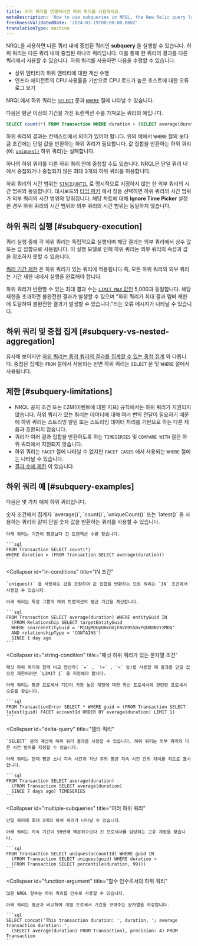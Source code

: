 ```yaml
---
title: 여러 쿼리를 연결하려면 하위 쿼리를 사용하세요.
metaDescription: 'How to use subqueries in NRQL, the New Relic query language.'
freshnessValidatedDate: '2024-03-19T00:00:00.000Z'
translationType: machine
---
```


NRQL을 사용하면 다른 쿼리 내에 중첩된 쿼리인 <DoNotTranslate>**subquery**</DoNotTranslate> 을 실행할 수 있습니다. 하위 쿼리는 다른 쿼리 내에 중첩된 하나의 쿼리입니다. 이를 통해 한 쿼리의 결과를 다른 쿼리에서 사용할 수 있습니다. 하위 쿼리를 사용하면 다음을 수행할 수 있습니다.

* 상위 엔티티의 하위 엔티티에 대한 계산 수행
* 인프라 에이전트의 CPU 사용률을 기반으로 CPU 로드가 높은 호스트에 대한 오류 로그 보기

NRQL에서 하위 쿼리는 [`SELECT`](/docs/query-your-data/nrql-new-relic-query-language/get-started/nrql-syntax-clauses-functions/#state-select) 문과 [`WHERE`](/docs/query-your-data/nrql-new-relic-query-language/get-started/nrql-syntax-clauses-functions/#sel-where) 절에 나타날 수 있습니다.

다음은 평균 이상의 기간을 가진 트랜잭션 수를 가져오는 쿼리의 예입니다.

```sql
SELECT count(*) FROM Transaction WHERE duration > (SELECT average(duration) FROM Transaction)
```

하위 쿼리의 결과는 컨텍스트에서 의미가 있어야 합니다. 위의 예에서 `WHERE` 절의 보다 큼 조건에는 단일 값을 반환하는 하위 쿼리가 필요합니다. 값 집합을 반환하는 하위 쿼리(예: [`uniques()`](/docs/query-your-data/nrql-new-relic-query-language/get-started/nrql-syntax-clauses-functions/#func-uniques) 하위 쿼리)는 실패합니다.

하나의 하위 쿼리를 다른 하위 쿼리 안에 중첩할 수도 있습니다. NRQL은 단일 쿼리 내에서 중첩되거나 중첩되지 않은 최대 3개의 하위 쿼리를 허용합니다.

하위 쿼리의 시간 범위는 [`SINCE`](/docs/query-your-data/nrql-new-relic-query-language/get-started/nrql-syntax-clauses-functions/#sel-since)/[`UNTIL`](/docs/query-your-data/nrql-new-relic-query-language/get-started/nrql-syntax-clauses-functions/#sel-until) 로 명시적으로 지정하지 않는 한 외부 쿼리의 시간 범위와 동일합니다. 대시보드의 [타임 피커](/docs/query-your-data/explore-query-data/dashboards/manage-your-dashboard/#dash-time-picker) 에서 창을 선택하면 하위 쿼리의 시간 범위가 외부 쿼리의 시간 범위와 맞춰집니다. 해당 차트에 대해 <DoNotTranslate>**Ignore Time Picker**</DoNotTranslate> 설정한 경우 하위 쿼리의 시간 범위와 외부 쿼리의 시간 범위는 동일하지 않습니다.

## 하위 쿼리 실행 [#subquery-execution]

쿼리 실행 중에 각 하위 쿼리는 독립적으로 실행되며 해당 결과는 외부 쿼리에서 상수 값 또는 값 집합으로 사용됩니다. 이 실행 모델로 인해 하위 쿼리는 외부 쿼리의 속성과 값을 참조하지 못할 수 있습니다.

[쿼리 기간 제한](/docs/query-your-data/nrql-new-relic-query-language/get-started/rate-limits-nrql-queries/#query-duration) 은 하위 쿼리가 있는 쿼리에 적용됩니다.즉, 모든 하위 쿼리와 외부 쿼리는 기간 제한 내에서 실행을 완료해야 합니다.

하위 쿼리가 반환할 수 있는 최대 결과 수는 [`LIMIT MAX` 값인](/docs/query-your-data/nrql-new-relic-query-language/get-started/nrql-syntax-clauses-functions/#sel-limit) 5,000과 동일합니다. 해당 제한을 초과하면 불완전한 결과가 발생할 수 있으며 "하위 쿼리가 최대 결과 멤버 제한에 도달하여 불완전한 결과가 발생할 수 있습니다."라는 오류 메시지가 나타날 수 있습니다.

## 하위 쿼리 및 중첩 집계 [#subquery-vs-nested-aggregation]

유사해 보이지만 [하위 쿼리는 중첩 쿼리의 결과를 집계할 수 있는 중첩 집계](/docs/query-your-data/nrql-new-relic-query-language/nrql-query-tutorials/nested-aggregation-make-ordered-computations-single-query) 와 다릅니다. 중첩된 집계는 `FROM` 절에서 사용되는 반면 하위 쿼리는 `SELECT` 문 및 `WHERE` 절에서 사용됩니다.

## 제한 [#subquery-limitations]

* NRQL 공지 조건 또는 E2M(이벤트에 대한 지표) 규칙에서는 하위 쿼리가 지원되지 않습니다. 하위 쿼리가 있는 쿼리는 데이터에 대해 여러 번의 전달이 필요하기 때문에 하위 쿼리는 스트리밍 알림 또는 스트리밍 데이터 처리를 기반으로 하는 다른 제품과 호환되지 않습니다.
* 쿼리가 여러 결과 집합을 반환하도록 하는 `TIMESERIES` 및 `COMPARE WITH` 절은 하위 쿼리에서 지원되지 않습니다.
* 하위 쿼리는 `FACET` 절에 나타날 수 없지만 `FACET CASES` 에서 사용되는 `WHERE` 절에는 나타날 수 있습니다.
* [결과 수에 제한](#subquery-execution) 이 있습니다.

## 하위 쿼리 예 [#subquery-examples]

다음은 몇 가지 예제 하위 쿼리입니다.

<CollapserGroup>
  <Collapser
    id="numeric-conditions"
    title="숫자 조건"
  >
    숫자 조건에서 집계자 `average()`, `count()`, `uniqueCount()` 또는 `latest()` 을 사용하는 쿼리와 같이 단일 숫자 값을 반환하는 쿼리를 사용할 수 있습니다.

    아래 쿼리는 기간이 평균보다 긴 트랜잭션 수를 찾습니다.

    ```sql
    FROM Transaction SELECT count(*)
    WHERE duration > (FROM Transaction SELECT average(duration))
    ```
  </Collapser>

  <Collapser
    id="in-conditions"
    title="IN 조건"
  >
    `uniques()` 을 사용하는 값을 포함하여 값 집합을 반환하는 모든 쿼리는 `IN` 조건에서 사용할 수 있습니다.

    아래 쿼리는 특정 그룹의 하위 트랜잭션의 평균 기간을 계산합니다.

    ```sql
    FROM Transaction SELECT average(duration) WHERE entityGuid IN
      (FROM Relationship SELECT targetEntityGuid
      WHERE sourceEntityGuid = 'MjUyMDUyOHxOUjF8V09SS0xPQUR8NzYzMDQ'
      AND relationshipType = 'CONTAINS')
      SINCE 1 day ago
    ```
  </Collapser>

  <Collapser
    id="string-condition"
    title="패싯 하위 쿼리가 있는 문자열 조건"
  >
    패싯 하위 쿼리와 함께 비교 연산자( `=` , `!=` , `<` 등)를 사용할 때 결과를 단일 값으로 제한하려면 `LIMIT 1` 을 지정해야 합니다.

    아래 쿼리는 평균 프로세서 기간이 가장 높은 계정에 대한 최신 프로세서와 관련된 프로세서 오류를 찾습니다.

    ```sql
    FROM TransactionError SELECT * WHERE guid = (FROM Transaction SELECT latest(guid) FACET accountId ORDER BY average(duration) LIMIT 1)
    ```
  </Collapser>

  <Collapser
    id="delta-query"
    title="델타 쿼리"
  >
    `SELECT` 문의 계산에 하위 쿼리 결과를 사용할 수 있습니다. 하위 쿼리는 외부 쿼리와 다른 시간 범위를 지정할 수 있습니다.

    아래 쿼리는 현재 평균 소니 지속 시간과 지난 주의 평균 지속 시간 간의 차이를 차트로 표시합니다.

    ```sql
    FROM Transaction SELECT average(duration) -
      (FROM Transaction SELECT average(duration)
      SINCE 7 days ago) TIMESERIES
    ```
  </Collapser>

  <Collapser
    id="multiple-subqueries"
    title="여러 하위 쿼리"
  >
    단일 쿼리에 최대 3개의 하위 쿼리가 나타날 수 있습니다.

    아래 쿼리는 지속 기간이 99번째 백분위수보다 긴 프로세서를 담당하는 고유 계정을 찾습니다.

    ```sql
    FROM Transaction SELECT uniques(accountId) WHERE guid IN
      (FROM Transaction SELECT uniques(guid) WHERE duration >
      (FROM Transaction SELECT percentile(duration, 99)))
    ```
  </Collapser>

  <Collapser
    id="function-argument"
    title="함수 인수로서의 하위 쿼리"
  >
    많은 NRQL 함수는 하위 쿼리를 인수로 사용할 수 있습니다.

    아래 쿼리는 평균과 비교하여 개별 프로세서 기간을 보여주는 문자열을 작성합니다.

    ```sql
    SELECT concat('This transaction duration: ', duration, '; average transaction duration: ',
      (SELECT average(duration) FROM Transaction), precision: 4) FROM Transaction
    ```
  </Collapser>
</CollapserGroup>